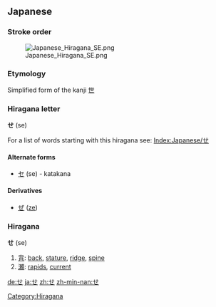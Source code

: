 {{see|ㄝ}}

== Japanese ==
===Stroke order===
[[Image:Japanese Hiragana SE.png]]


===Etymology===
Simplified form of the kanji [[世]]


===Hiragana letter===
'''せ''' (se)

For a list of words starting with this hiragana see: [[Index:Japanese/せ]]
==== Alternate forms====
*[[セ]] (se) - katakana
==== Derivatives ====
* [[ぜ]] ([[ze]])

===Hiragana===
[[Category:Hiragana]]
'''せ''' (se)

# [[背]]: [[back]], [[stature]], [[ridge]], [[spine]]
# [[瀬]]: [[rapids]], [[current]]

[[de:せ]]
[[ja:せ]]
[[zh:せ]]
[[zh-min-nan:せ]]